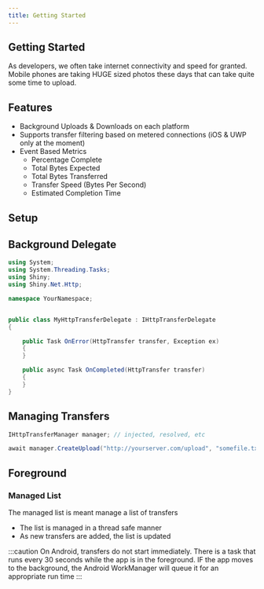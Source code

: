 ```yaml
---
title: Getting Started
---
```


## Getting Started 

As developers, we often take internet connectivity and speed for granted.  Mobile phones are taking HUGE sized photos these days that can take quite some time to upload.

## Features

* Background Uploads & Downloads on each platform
* Supports transfer filtering based on metered connections (iOS & UWP only at the moment)
* Event Based Metrics
  * Percentage Complete
  * Total Bytes Expected
  * Total Bytes Transferred
  * Transfer Speed (Bytes Per Second)
  * Estimated Completion Time

## Setup

<LibBuilder componentName="httptransfers" client:load />


## Background Delegate

```csharp
using System;
using System.Threading.Tasks;
using Shiny;
using Shiny.Net.Http;

namespace YourNamespace;


public class MyHttpTransferDelegate : IHttpTransferDelegate
{

    public Task OnError(HttpTransfer transfer, Exception ex) 
    {
    }

    public async Task OnCompleted(HttpTransfer transfer)
    {
    }
}

```


## Managing Transfers

```csharp
IHttpTransferManager manager; // injected, resolved, etc

await manager.CreateUpload("http://yourserver.com/upload", "somefile.txt");


```

## Foreground

### Managed List

The managed list is meant manage a list of transfers

* The list is managed in a thread safe manner
* As new transfers are added, the list is updated


:::caution
On Android, transfers do not start immediately.  There is a task that runs every 30 seconds while the app is in the foreground.
IF the app moves to the background, the Android WorkManager will queue it for an appropriate run time
:::